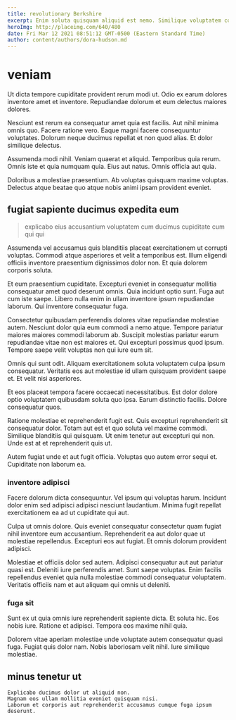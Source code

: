 ```yaml
---
title: revolutionary Berkshire
excerpt: Enim soluta quisquam aliquid est nemo. Similique voluptatem corrupti accusantium deserunt distinctio. Illo consequatur ad corporis eveniet. Dolore minus incidunt enim. A nisi ex possimus.
heroImg: http://placeimg.com/640/480
date: Fri Mar 12 2021 08:51:12 GMT-0500 (Eastern Standard Time)
author: content/authors/dora-hudson.md
---
```

# veniam

Ut dicta tempore cupiditate provident rerum modi ut. Odio ex earum dolores inventore amet et inventore. Repudiandae dolorum et eum delectus maiores dolores.
  
Nesciunt est rerum ea consequatur amet quia est facilis. Aut nihil minima omnis quo. Facere ratione vero. Eaque magni facere consequuntur voluptates. Dolorum neque ducimus repellat et non quod alias. Et dolor similique delectus.
  
Assumenda modi nihil. Veniam quaerat et aliquid. Temporibus quia rerum. Omnis iste et quia numquam quia. Eius aut natus. Omnis officia aut quia.
  
Doloribus a molestiae praesentium. Ab voluptas quisquam maxime voluptas. Delectus atque beatae quo atque nobis animi ipsam provident eveniet.

## fugiat sapiente ducimus expedita eum

> explicabo eius accusantium voluptatem cum ducimus cupiditate cum qui qui

Assumenda vel accusamus quis blanditiis placeat exercitationem ut corrupti voluptas. Commodi atque asperiores et velit a temporibus est. Illum eligendi officiis inventore praesentium dignissimos dolor non. Et quia dolorem corporis soluta.
  
Et eum praesentium cupiditate. Excepturi eveniet in consequatur mollitia consequatur amet quod deserunt omnis. Quia incidunt optio sunt. Fuga aut cum iste saepe. Libero nulla enim in ullam inventore ipsum repudiandae laborum. Qui inventore consequatur fuga.
  
Consectetur quibusdam perferendis dolores vitae repudiandae molestiae autem. Nesciunt dolor quia eum commodi a nemo atque. Tempore pariatur maiores maiores commodi laborum ab. Suscipit molestias pariatur earum repudiandae vitae non est maiores et. Qui excepturi possimus quod ipsum. Tempore saepe velit voluptas non qui iure eum sit.
  
Omnis qui sunt odit. Aliquam exercitationem soluta voluptatem culpa ipsum consequatur. Veritatis eos aut molestiae id ullam quisquam provident saepe et. Et velit nisi asperiores.
  
Et eos placeat tempora facere occaecati necessitatibus. Est dolor dolore optio voluptatem quibusdam soluta quo ipsa. Earum distinctio facilis. Dolore consequatur quos.
  
Ratione molestiae et reprehenderit fugit est. Quis excepturi reprehenderit sit consequatur dolor. Totam aut est et quo soluta vel maxime commodi. Similique blanditiis qui quisquam. Ut enim tenetur aut excepturi qui non. Unde est at et reprehenderit quis ut.
  
Autem fugiat unde et aut fugit officia. Voluptas quo autem error sequi et. Cupiditate non laborum ea.

### inventore adipisci

Facere dolorum dicta consequuntur. Vel ipsum qui voluptas harum. Incidunt dolor enim sed adipisci adipisci nesciunt laudantium. Minima fugit repellat exercitationem ea ad ut cupiditate qui aut.
  
Culpa ut omnis dolore. Quis eveniet consequatur consectetur quam fugiat nihil inventore eum accusantium. Reprehenderit ea aut dolor quae ut molestiae repellendus. Excepturi eos aut fugiat. Et omnis dolorum provident adipisci.
  
Molestiae et officiis dolor sed autem. Adipisci consequatur aut aut pariatur quasi est. Deleniti iure perferendis amet. Sunt saepe voluptas. Enim facilis repellendus eveniet quia nulla molestiae commodi consequatur voluptatem. Veritatis officiis nam et aut aliquam qui omnis ut deleniti.

### fuga sit

Sunt ex ut quia omnis iure reprehenderit sapiente dicta. Et soluta hic. Eos nobis iure. Ratione et adipisci. Tempora eos maxime nihil quia.
  
Dolorem vitae aperiam molestiae unde voluptate autem consequatur quasi fuga. Fugiat quis dolor nam. Nobis laboriosam velit nihil. Iure similique molestiae.

## minus tenetur ut

```text
Explicabo ducimus dolor ut aliquid non.
Magnam eos ullam mollitia eveniet quisquam nisi.
Laborum et corporis aut reprehenderit accusamus cumque fuga ipsum deserunt.
```

